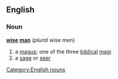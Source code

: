 ==English==
===Noun===
'''[[wise]] [[man]]'''  (''plural'' wise men)
#a [[magus]]; one of the three [[biblical]] [[magi]]
#a [[sage]] or [[seer]]
[[Category:English nouns]]